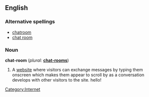 ==English==

===Alternative spellings===
* [[chatroom]]
* [[chat room]]

===Noun===
'''chat-room'''  (''plural:'' '''[[chat-rooms]]''')

# A [[website]] where visitors can exchange messages by typing them onscreen which makes them appear to scroll by as a conversation develops with other visitors to the site. hello!

[[Category:Internet]]
